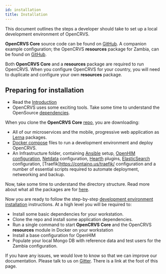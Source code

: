 ```yaml
---
id: installation
title: Installation
---
```



This document outlines the steps a developer should take to set up a local development environment of OpenCRVS.

**OpenCRVS Core** source code can be found on [GitHub](https://github.com/opencrvs/opencrvs-core).
A companion example configuration; the OpenCRVS **resources** package for Zambia, can be found on [GitHub](https://github.com/opencrvs/opencrvs-zambia).

Both **OpenCRVS Core** and a **resources** package are required to run OpenCRVS. When you configure OpenCRVS for your country, you will need to duplicate and configure your own **resources** package.

## Preparing for installation

- Read the [Introduction](./technologyIntroduction)
- OpenCRVS uses some exciting tools. Take some time to understand the OpenSource [dependencies](https://github.com/opencrvs/opencrvs-core#what-are-the-key-opensource-dependencies-of-opencrvs).

When you clone the **OpenCRVS Core** [repo](https://github.com/opencrvs/opencrvs-core), you are downloading:

- All of our microservices and the mobile, progressive web application as [Lerna](https://github.com/lerna/lerna) packages.
- [Docker compose](https://docs.docker.com/compose/) files to run a development environment and deploy OpenCRVS.
- An Infrastructure folder, containing [Ansible](https://www.ansible.com/) setup, [OpenHIM](http://openhim.org/) [configuration](https://github.com/opencrvs/opencrvs-core/blob/master/infrastructure/openhim-base-config.json), [Netdata](https://www.netdata.cloud/) configuration, [Hearth](https://github.com/jembi/hearth) plugins, [ElasticSearch](https://www.elastic.co/) configuration, [Traefik]https://containo.us/traefik/ configuration and a number of essential scripts required to automate deployment, netweorking and backup.

Now, take some time to understand the directory structure. Read more about what all the packages are for [here](https://github.com/opencrvs/opencrvs-core#what-is-inside-the-opencrvs-packages).

Now you are ready to follow the step-by-step [development environment installation](https://github.com/opencrvs/opencrvs-core#ok-how-do-i-set-up-a-development-environment) instructions. At a high level you will be required to:

- Install some basic dependencies for your workstation.
- Clone the repo and install some application dependencies.
- Run a single command to start **OpenCRVS Core** and the OpenCRVS **resources** module in Docker on your workstation
- Install a base configuration for OpenHIM
- Populate your local Mongo DB with reference data and test users for the Zambia configuration.

If you have any issues, we would love to know so that we can improve our documentation. Please talk to us on [Gitter](https://gitter.im/opencrvs/community#). There is a link at the foot of this page.
